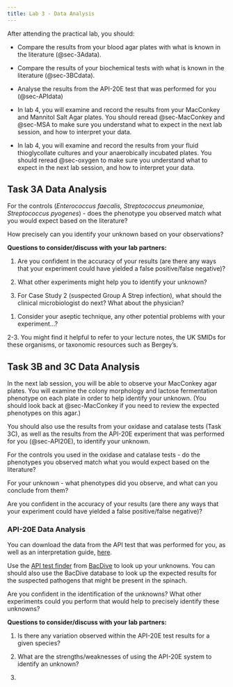 ```yaml
---
title: Lab 3 - Data Analysis
---
```


::: {.todo title="Lab 3 - Data Analysis Tasks"}

After attending the practical lab, you should:

* Compare the results from your blood agar plates with what is known in the literature (@sec-3Adata).

* Compare the results of your biochemical tests with what is known in the literature (@sec-3BCdata).

* Analyse the results from the API-20E test that was performed for you (@sec-APIdata)

* In lab 4, you will examine and record the results from your MacConkey and Mannitol Salt Agar plates. You should reread @sec-MacConkey and @sec-MSA to make sure you understand what to expect in the next lab session, and how to interpret your data.

* In lab 4, you will examine and record the results from your fluid thioglycollate cultures and your anaerobically incubated plates. You should reread @sec-oxygen to make sure you understand what to expect in the next lab session, and how to interpret your data.

:::

## Task 3A Data Analysis {#sec-3Adata}

For the controls (<i>Enterococcus faecalis, Streptococcus pneumoniae, Streptococcus pyogenes</i>) - does the phenotype you observed match what you would expect based on the literature?

How precisely can you identify your unknown based on your observations? 

::: {#discussion-streak .discussion title="Interpreting the results from your blood agar plates"}

**Questions to consider/discuss with your lab partners:**

1. Are you confident in the accuracy of your results (are there any ways that your experiment could have yielded a false positive/false negative)?

2. What other experiments might help you to identify your unknown?

3. For Case Study 2 (suspected Group A Strep infection), what should the clinical microbiologist do next? What about the physician?

:::

::: {.discussion-hints title="Hints - interpreting the blood agar results" collapse="true"}

1. Consider your aseptic technique, any other potential problems with your experiment...?

2-3. You might find it helpful to refer to your lecture notes, the UK SMIDs for these organisms, or taxonomic resources such as Bergey's.

:::

## Task 3B and 3C Data Analysis {#sec-3BCdata}

In the next lab session, you will be able to observe your MacConkey agar plates. You will examine the colony morphology and lactose fermentation phenotype on each plate in order to help identify your unknown. (You should look back at @sec-MacConkey if you need to review the expected phenotypes on this agar.)

You should also use the results from your oxidase and catalase tests (Task 3C), as well as the results from the API-20E experiment that was performed for you (@sec-API20E), to identify your unknown. 

For the controls you used in the oxidase and catalase tests - do the phenotypes you observed match what you would expect based on the literature?

For your unknown - what phenotypes did you observe, and what can you conclude from them?

Are you confident in the accuracy of your results (are there any ways that your experiment could have yielded a false positive/false negative)?

### API-20E Data Analysis {#sec-APIdata}

You can download the data from the API test that was performed for you, as well as an interpretation guide, [here](./handouts/API-data.docx).

Use the <a href="https://bacdive.dsmz.de/api-test-finder">API test finder</a> from <a href="https://bacdive.dsmz.de/">BacDive</a> to look up your unknowns. You can should also use the BacDive database to look up the expected results for the suspected pathogens that might be present in the spinach. 

Are you confident in the identification of the unknowns? What other experiments could you perform that would help to precisely identify these unknowns?


::: {#discussion-enterobacteria .discussion title="Discussion questions - identification of enterobacteria?"}

**Questions to consider/discuss with your lab partners:**

1. Is there any variation observed within the API-20E test results for a given species? 

2. What are the strengths/weaknesses of using the API-20E system to identify an unknown?

3. 
:::

::: {.discussion-hints title="Hints - identification of enterobacteria" collapse="true"}
:::

